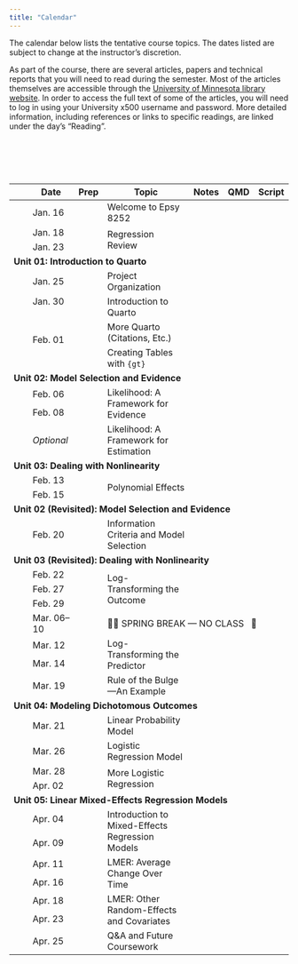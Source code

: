 ```yaml
---
title: "Calendar"
---
```



The calendar below lists the tentative course topics. The dates listed are subject to change at the instructor's discretion.

As part of the course, there are several articles, papers and technical reports that you will need to read during the semester. Most of the articles themselves are accessible through the [University of Minnesota library website](http://www.lib.umn.edu). In order to access the full text of some of the articles, you will need to log in using your University x500 username and password. More detailed information, including references or links to specific readings, are linked under the day's "Reading".

<br /><br />


<br />


<table class="table">

<thead>
<tr>
<th style="width:10%;"></th>
<th style="width:10%;">Date</th>
<th style="width:10%;text-align:center">Prep</th>
<th style="width:40%;">Topic</th>
<th style="width:10%;text-align:center">Notes</th>
<th style="width:10%;text-align:center">QMD</th>
<th style="width:10%;text-align:center">Script</th>
</tr>
</thead>

<tbody>


<!-- <br /><span style="margin-left:5px; color:#5a067d;font-size:12px;">*[Updated 02-13-2023]*</span> -->

<!-- ---------------------------------- -->
<!-- Unit 00: Welcome                   -->
<!-- ---------------------------------- -->

<tr>
<td align="center" style="vertical-align:middle;">&nbsp;</td>
<td>Jan. 16</td>
<td align="center" style="vertical-align:middle;">
  <span class="fa fa-book" style="color: #f1f1f1; font-size: 17px;"></span>
</td>
<td>Welcome to Epsy 8252</td>
<td align="center" style="vertical-align:middle;">
  <span class="fas fa-link" style="color: #f1f1f1; font-size: 17px;"></span>
</td>
<td align="center" style="vertical-align:middle;">
   <span class="fab fa-markdown" style="color: #f1f1f1; font-size: 17px;"></span>
</td>
<td align="center" style="vertical-align:middle;">
  <span class="fa fa-code" style="color: #f1f1f1; font-size: 17px;"></span>
</td>
</tr>


<tr>
<td align="center" style="vertical-align:middle;">&nbsp;</td>
<td>Jan. 18</td>
<td align="center" style="vertical-align:middle;" rowspan="2">
  [<span class="fa fa-book" style="font-size: 17px;"></span>](readings/01-regression-review.html)
</td>
<td style="vertical-align:middle;" rowspan="2">Regression Review</td>
<td align="center" style="vertical-align:middle;" rowspan="2">
  [<span class="fa fa-file-pdf" style="font-size: 17px;"></span>](files/01-regression-review.pdf)
</td>
<td align="center" style="vertical-align:middle;" rowspan="2">
   <span class="fab fa-markdown" style="color: #f1f1f1; font-size: 17px;"></span>
</td>
<td align="center" style="vertical-align:middle;" rowspan="2">
  [<span class="fa fa-code" style="font-size: 17px;"></span>](scripts/01-regression-review.R)
</td>
</tr>

<tr>
<td align="center" style="vertical-align:middle;">&nbsp;</td>
<td>Jan. 23</td>
</tr>


<!-- ---------------------------------- -->
<!-- Unit 01: Introduction to Quarto    -->
<!-- ---------------------------------- -->

<tr>
<td colspan="7"><b>Unit 01: Introduction to Quarto</b></td>
</tr>

<tr>
<td align="center" style="vertical-align:middle;">&nbsp;</td>
<td>Jan. 25</td>
<td align="center" style="vertical-align:middle;">
  [<span class="fa fa-book" style="font-size: 17px;"></span>](readings/02-project-organization.html)
</td>
<td style="vertical-align:middle;">Project Organization</td>
<td align="center" style="vertical-align:middle;">
  [<span class="fas fa-link" style="font-size: 17px;"></span>](notes/02-project-organization.html)
</td>
<td align="center" style="vertical-align:middle;">
  [<span class="fab fa-markdown" style="font-size: 17px;"></span>](https://raw.githubusercontent.com/zief0002/benevolent-anteater/main/notes/02-project-organization.qmd)
</td>
<td align="center" style="vertical-align:middle;">
  <span class="fa fa-code" style="color: #f1f1f1; font-size: 17px;"></span>
</td>
</tr>

<tr>
<td align="center" style="vertical-align:middle;">&nbsp;</td>
<td>Jan. 30</td>
<td align="center" style="vertical-align:middle;" rowspan="2">
  [<span class="fa fa-book" style="font-size: 17px;"></span>](readings/03-introduction-to-quarto.html)
</td>
<td style="vertical-align:middle;" rowspan="2">Introduction to Quarto</td>
<td align="center" style="vertical-align:middle;" rowspan="2">
  [<span class="fas fa-link" style="font-size: 17px;"></span>](notes/03-introduction-to-quarto.html)
</td>
<td align="center" style="vertical-align:middle;" rowspan="2">
   [<span class="fab fa-markdown" style="font-size: 17px;"></span>](https://raw.githubusercontent.com/zief0002/benevolent-anteater/main/notes/03-introduction-to-quarto.qmd)
</td>
<td align="center" style="vertical-align:middle;" rowspan="2">
  <span class="fa fa-code" style="color: #f1f1f1; font-size: 17px;"></span>
</td>
</tr>

<tr>
<td align="center" rowspan=3>&nbsp;</td>
<td style="vertical-align:middle;" rowspan=3>Feb. 01</td>
</tr>


<tr>
<td align="center" style="vertical-align:middle;">
  <span class="fa fa-book" style="color: #f1f1f1; font-size: 17px;"></span>
</td>
<td style="vertical-align:middle;">More Quarto (Citations, Etc.)</td>
<td align="center" style="vertical-align:middle;">
  [<span class="fas fa-link" style="font-size: 17px;"></span>](notes/03-more-quarto.html)
</td>
<td align="center" style="vertical-align:middle;">
  [<span class="fab fa-markdown" style="font-size: 17px;"></span>](https://raw.githubusercontent.com/zief0002/benevolent-anteater/main/notes/03-more-quarto.qmd)
</td>
<td align="center" style="vertical-align:middle;">
  <span class="fa fa-code" style="color: #f1f1f1; font-size: 17px;"></span>
</td>
</tr>


<tr>
<td align="center" style="vertical-align:middle;">
  <span class="fa fa-book" style="color: #f1f1f1; font-size: 17px;"></span>
</td>
<td style="vertical-align:middle;">Creating Tables with `{gt}`</td>
<td align="center" style="vertical-align:middle;">
  [<span class="fas fa-link" style="font-size: 17px;"></span>](notes/03-creating-tables.html)
</td>
<td align="center" style="vertical-align:middle;">
  [<span class="fab fa-markdown" style="font-size: 17px;"></span>](https://raw.githubusercontent.com/zief0002/benevolent-anteater/main/notes/03-creating-tables.qmd)
</td>
<td align="center" style="vertical-align:middle;">
  <span class="fa fa-code" style="color: #f1f1f1; font-size: 17px;"></span>
</td>
</tr>



<!-- ------------------------------------- -->
<!-- Unit 02: Model Selection and Evidence -->
<!-- ------------------------------------- -->

<tr>
<td colspan="7"><b>Unit 02: Model Selection and Evidence</b></td>
</tr>


<tr>
<td align="center" style="vertical-align:middle;">&nbsp;</td>
<td>Feb. 06</td>
<td align="center" style="vertical-align:middle;" rowspan="2">
  [<span class="fa fa-book" style="font-size: 17px;"></span>](readings/04-probability-distributions.html)
</td>
<td style="vertical-align:middle;" rowspan="2">Likelihood: A Framework for Evidence</td>
<td align="center" style="vertical-align:middle;" rowspan="2">
   [<span class="fas fa-link" style="font-size: 17px;"></span>](notes/04-likelihood-evidence.html)
</td>
<td align="center" style="vertical-align:middle;" rowspan="2">
  [<span class="fab fa-markdown" style="font-size: 17px;"></span>](https://raw.githubusercontent.com/zief0002/benevolent-anteater/main/notes/04-likelihood-evidence.qmd)
</td>
<td align="center" style="vertical-align:middle;" rowspan="2">
  [<span class="fa fa-code" style="font-size: 17px;"></span>](scripts/04-likelihood-evidence.R)
</td>
</tr>


<tr>
<td align="center" style="vertical-align:middle;">&nbsp;</td>
<td>Feb. 08</td>
</tr>

<tr>
<td align="center" style="vertical-align:middle;">&nbsp;</td>
<td>*Optional* </td>
<td align="center" style="vertical-align:middle;">
  <span class="fa fa-book" style="font-size: 17px; color: #f1f1f1"></span>
</td>
<td style="vertical-align:middle;">Likelihood: A Framework for Estimation</td>
<td align="center" style="vertical-align:middle;">
   [<span class="fas fa-link" style="font-size: 17px;"></span>](notes/04-optional-likelihood-estimation.html)
</td>
<td align="center" style="vertical-align:middle;">
  [<span class="fab fa-markdown" style="font-size: 17px;"></span>](https://raw.githubusercontent.com/zief0002/benevolent-anteater/main/notes/04-optional-likelihood-estimation.qmd)
</td>
<td align="center" style="vertical-align:middle;">
  <span class="fa fa-code" style="font-size: 17px; color: #f1f1f1"></span>
</td>
</tr>


<tr>
<td colspan="7"><b>Unit 03: Dealing with Nonlinearity</b></td>
</tr>


<tr>
<td align="center" style="vertical-align:middle;">&nbsp;</td>
<td>Feb. 13</td>
<td align="center" style="vertical-align:middle;" rowspan="2">
  [<span class="fa fa-book" style="font-size: 17px;"></span>](readings/05-polynomial-effects.html)
</td>
<td style="vertical-align:middle;" rowspan="2">Polynomial Effects</td>
<td align="center" style="vertical-align:middle;" rowspan="2">
   [<span class="fas fa-link" style="font-size: 17px;"></span>](notes/05-polynomial-effects.html)
</td>
<td align="center" style="vertical-align:middle;" rowspan="2">
  [<span class="fab fa-markdown" style="font-size: 17px;"></span>](https://raw.githubusercontent.com/zief0002/benevolent-anteater/main/notes/05-polynomial-effects.qmd)
</td>
<td align="center" style="vertical-align:middle;" rowspan="2">
  [<span class="fa fa-code" style="font-size: 17px;"></span>](scripts/05-polynomial-effects.R)
</td>
</tr>


<tr>
<td align="center" style="vertical-align:middle;">&nbsp;</td>
<td>Feb. 15</td>
</tr>

<tr>
<td colspan="7"><b>Unit 02 (Revisited): Model Selection and Evidence</b></td>
</tr>


<tr>
<td align="center" style="vertical-align:middle;">&nbsp;</td>
<td>Feb. 20</td>
<td align="center" style="vertical-align:middle;">
  [<span class="fa fa-book" style="font-size: 17px;"></span>](readings/06-information-criteria-and-model-selection.html)
</td>
<td style="vertical-align:middle;">Information Criteria and Model Selection</td>
<td align="center" style="vertical-align:middle;">
   [<span class="fas fa-link" style="font-size: 17px;"></span>](notes/06-information-criteria-and-model-selection.html)
</td>
<td align="center" style="vertical-align:middle;">
  [<span class="fab fa-markdown" style="font-size: 17px;"></span>](https://raw.githubusercontent.com/zief0002/benevolent-anteater/main/notes/06-information-criteria-and-model-selection.qmd)
</td>
<td align="center" style="vertical-align:middle;">
  [<span class="fa fa-code" style="font-size: 17px;"></span>](scripts/06-information-criteria-and-model-selection.R)
</td>
</tr>



<!-- ---------------------------------- -->
<!-- Unit 03: Dealing with Nonlinearity -->
<!-- ---------------------------------- -->

<tr>
<td colspan="7"><b>Unit 03 (Revisited): Dealing with Nonlinearity</b></td>
</tr>


<tr>
<td align="center" style="vertical-align:middle;">&nbsp;</td>
<td>Feb. 22</td>
<td align="center" style="vertical-align:middle;" rowspan="3">
  [<span class="fa fa-book" style="font-size: 17px;"></span>](readings/07-logarithmic-transformations-outcome.html)
</td>
<td style="vertical-align:middle;" rowspan="3">Log-Transforming the Outcome</td>
<td align="center" style="vertical-align:middle;" rowspan="3">
   [<span class="fas fa-link" style="font-size: 17px;"></span>](notes/07-logarithmic-transformations-outcome.html)
</td>
<td align="center" style="vertical-align:middle;" rowspan="3">
  [<span class="fab fa-markdown" style="font-size: 17px;"></span>](https://raw.githubusercontent.com/zief0002/benevolent-anteater/main/notes/07-logarithmic-transformations-outcome.qmd)
</td>
<td align="center" style="vertical-align:middle;" rowspan="3">
  [<span class="fa fa-code" style="font-size: 17px;"></span>](scripts/07-logarithmic-transformations-outcome.R)
</td>
</tr>


<tr>
<td align="center" style="vertical-align:middle;">&nbsp;</td>
<td>Feb. 27</td>
</tr>

<tr>
<td align="center" style="vertical-align:middle;">&nbsp;</td>
<td>Feb. 29</td>
</tr>


<tr>
<td align="center" style="vertical-align:middle;">&nbsp;</td>
<td>Mar. 06&ndash;10</td>
<td align="center" style="vertical-align:middle;"></td>
<td style="vertical-align:middle;" colspan=4>🎉🍹 SPRING BREAK &mdash; NO CLASS &nbsp; 🛌</td>
</tr>


<tr>
<td align="center" style="vertical-align:middle;">&nbsp;</td>
<td>Mar. 12</td>
<td align="center" style="vertical-align:middle;" rowspan="2">
  <!-- [<span class="fa fa-book" style="font-size: 17px;"></span>](readings/07-logarithmic-transformations-predictor.html) -->
</td>
<td style="vertical-align:middle;" rowspan="2">Log-Transforming the Predictor</td>
<td align="center" style="vertical-align:middle;" rowspan="2">
   <!-- [<span class="fas fa-link" style="font-size: 17px;"></span>](notes/07-logarithmic-transformations-predictor.html) -->
</td>
<td align="center" style="vertical-align:middle;" rowspan="2">
  <!-- [<span class="fab fa-markdown" style="font-size: 17px;"></span>](https://raw.githubusercontent.com/zief0002/benevolent-anteater/main/notes/07-logarithmic-transformations-predictor.qmd) -->
</td>
<td align="center" style="vertical-align:middle;" rowspan="2">
  <!-- [<span class="fa fa-code" style="font-size: 17px;"></span>](scripts/07-logarithmic-transformations-predictor.R) -->
</td>
</tr>


<tr>
<td align="center" style="vertical-align:middle;">&nbsp;</td>
<td>Mar. 14</td>
</tr>





<tr>
<td align="center" style="vertical-align:middle;">&nbsp;</td>
<td>Mar. 19</td>
<td align="center" style="vertical-align:middle;">
  <span class="fa fa-book" style="color: #f1f1f1; font-size: 17px;"></span>
</td>
<td style="vertical-align:middle;">Rule of the Bulge---An Example</td>
<td align="center" style="vertical-align:middle;">
   <!-- [<span class="fas fa-link" style="font-size: 17px;"></span>](notes/09-rule-of-the-bulge.html) -->
</td>
<td align="center" style="vertical-align:middle;">
  <!-- [<span class="fab fa-markdown" style="font-size: 17px;"></span>](https://raw.githubusercontent.com/zief0002/benevolent-anteater/main/notes/09-rule-of-the-bulge.qmd) -->
</td>
<td align="center" style="vertical-align:middle;">
  <!-- [<span class="fa fa-code" style="font-size: 17px;"></span>](scripts/09-rule-of-the-bulge.R) -->
</td>
</tr>



<!-- -------------------------------------- -->
<!-- Unit 04: Modeling Dichotomous Outcomes -->
<!-- -------------------------------------- -->

<tr>
<td colspan="7"><b>Unit 04: Modeling Dichotomous Outcomes</b></td>
</tr>


<tr>
<td align="center" style="vertical-align:middle;">&nbsp;</td>
<td>Mar. 21</td>
<td align="center" style="vertical-align:middle;">
  <span class="fa fa-book" style="color: #f1f1f1; font-size: 17px;"></span>
</td>
<td style="vertical-align:middle;">Linear Probability Model</td>
<td align="center" style="vertical-align:middle;">
   <!-- [<span class="fas fa-link" style="font-size: 17px;"></span>](notes/10-linear-probability-model.html) -->
</td>
<td align="center" style="vertical-align:middle;">
  <!-- [<span class="fab fa-markdown" style="font-size: 17px;"></span>](https://raw.githubusercontent.com/zief0002/benevolent-anteater/main/notes/10-linear-probability-model.qmd) -->
</td>
<td align="center" style="vertical-align:middle;">
  <!-- [<span class="fa fa-code" style="font-size: 17px;"></span>](scripts/10-linear-probability-model.R) -->
</td>
</tr>


<tr>
<td align="center" style="vertical-align:middle;">&nbsp;</td>
<td>Mar. 26</td>
<td align="center" style="vertical-align:middle;" >
  <!-- [<span class="fa fa-book" style="font-size: 17px;"></span>](readings/11-logistic-regression.html) -->
</td>
<td style="vertical-align:middle;">Logistic Regression Model</td>
<td align="center" style="vertical-align:middle;">
   <!-- [<span class="fas fa-link" style="font-size: 17px;"></span>](notes/11-logistic-regression.html) -->
</td>
<td align="center" style="vertical-align:middle;">
  <!-- [<span class="fab fa-markdown" style="font-size: 17px;"></span>](https://raw.githubusercontent.com/zief0002/benevolent-anteater/main/notes/11-logistic-regression.qmd) -->
</td>
<td align="center" style="vertical-align:middle;">
  <!-- [<span class="fa fa-code" style="font-size: 17px;"></span>](scripts/11-logistic-regression.R) -->
</td>
</tr>


<tr>
<td align="center" style="vertical-align:middle;">&nbsp;</td>
<td>Mar. 28</td>
<td align="center" style="vertical-align:middle;" rowspan="2">
  <span class="fa fa-book" style="color: #f1f1f1; font-size: 17px;"></span>
</td>
<td style="vertical-align:middle;" rowspan="2">More Logistic Regression</td>
<td align="center" style="vertical-align:middle;">
   <!-- [<span class="fas fa-link" style="font-size: 17px;"></span>](notes/12-more-logistic-regression.html) -->
</td>
<td align="center" style="vertical-align:middle;" rowspan="2">
  <!-- [<span class="fab fa-markdown" style="font-size: 17px;"></span>](https://raw.githubusercontent.com/zief0002/benevolent-anteater/main/notes/12-more-logistic-regression.qmd) -->
</td>
<td align="center" style="vertical-align:middle;" rowspan="2">
  <!-- [<span class="fa fa-code" style="font-size: 17px;"></span>](scripts/12-more-logistic-regression.R) -->
</td>
</tr>


<tr>
<td align="center" style="vertical-align:middle;">&nbsp;</td>
<td>Apr. 02</td>
</tr>


<!-- ----------------------------------------------- -->
<!-- Unit 05: Linear Mixed-Effects Regression Models -->
<!-- ----------------------------------------------- -->

<tr>
<td colspan="7"><b>Unit 05: Linear Mixed-Effects Regression Models</b></td>
</tr>


<tr>
<td align="center" style="vertical-align:middle;">&nbsp;</td>
<td>Apr. 04</td>
<td align="center" style="vertical-align:middle;" rowspan="2">
  <!-- [<span class="fa fa-book" style="font-size: 17px;"></span>](readings/13-introduction-to-mixed-effects-models.html) -->
</td>
<td style="vertical-align:middle;" rowspan="2">Introduction to Mixed-Effects Regression Models</td>
<td align="center" style="vertical-align:middle;" rowspan="2">
  <!-- [<span class="fas fa-link" style="font-size: 17px;"></span>](https://zief0002.github.io/benevolent-anteater/notes/13-introduction-to-mixed-effects-models.html) -->
</td>
<td align="center" style="vertical-align:middle;" rowspan="2">
  <!-- [<span class="fab fa-markdown" style="font-size: 17px;"></span>](https://raw.githubusercontent.com/zief0002/benevolent-anteater/main/notes/13-introduction-to-mixed-effects-models.qmd) -->
</td>
<td align="center" style="vertical-align:middle;" rowspan="2">
  <!-- [<span class="fa fa-code" style="font-size: 17px;"></span>](https://github.com/zief0002/benevolent-anteater/raw/main/scripts/13-introduction-to-mixed-effects-models.R) -->
</td>
</tr>



<tr>
<td align="center" style="vertical-align:middle;">&nbsp;</td>
<td>Apr. 09</td>
</tr>


<tr>
<td align="center" style="vertical-align:middle;">&nbsp;</td>
<td>Apr. 11</td>
<td align="center" style="vertical-align:middle;" rowspan="2">
  <span class="fa fa-book" style="color: #f1f1f1; font-size: 17px;"></span>
</td>
<td style="vertical-align:middle;" rowspan="2">LMER: Average Change Over Time</td>
<td align="center" style="vertical-align:middle;" rowspan="2">
  <!-- [<span class="fas fa-link" style="font-size: 17px;"></span>](https://zief0002.github.io/benevolent-anteater/notes/14-lmer-average-change-over-time.html) -->
</td>
<td align="center" style="vertical-align:middle;" rowspan="2">
  <!-- [<span class="fab fa-markdown" style="font-size: 17px;"></span>](https://raw.githubusercontent.com/zief0002/benevolent-anteater/main/notes/14-lmer-average-change-over-time.qmd) -->
</td>
<td align="center" style="vertical-align:middle;" rowspan="2">
  <!-- [<span class="fa fa-code" style="font-size: 17px;"></span>](https://github.com/zief0002/benevolent-anteater/raw/main/scripts/14-lmer-average-change-over-time.R) -->
</td>
</tr>


<tr>
<td align="center" style="vertical-align:middle;">&nbsp;</td>
<td>Apr. 16</td>
</tr>



<tr>
<td align="center" style="vertical-align:middle;">&nbsp;</td>
<td>Apr. 18</td>
<td align="center" style="vertical-align:middle;" rowspan="2">
  <!-- [<span class="fa fa-book" style="font-size: 17px;"></span>](readings/15-lmer-other-random-effects-and-covariates.html) -->
</td>
<td style="vertical-align:middle;" rowspan="2">LMER: Other Random-Effects and Covariates</td>
<td align="center" style="vertical-align:middle;" rowspan="2">
  <!-- [<span class="fas fa-link" style="font-size: 17px;"></span>](https://zief0002.github.io/benevolent-anteater/notes/15-lmer-other-random-effects-and-covariates.html) -->
</td>
<td align="center" style="vertical-align:middle;" rowspan="2">
  <!-- [<span class="fab fa-markdown" style="font-size: 17px;"></span>](https://raw.githubusercontent.com/zief0002/benevolent-anteater/main/notes/15-lmer-other-random-effects-and-covariates.qmd) -->
</td>
<td align="center" style="vertical-align:middle;" rowspan="2">
  <!-- [<span class="fa fa-code" style="font-size: 17px;"></span>](https://github.com/zief0002/benevolent-anteater/raw/main/scripts/15-lmer-other-random-effects-and-covariates.R) -->
</td>
</tr>


<tr>
<td align="center" style="vertical-align:middle;">&nbsp;</td>
<td>Apr. 23</td>
</tr>


<tr>
<td align="center" style="vertical-align:middle;">&nbsp;</td>
<td>Apr. 25</td>
<td align="center" style="vertical-align:middle;" >
  <span class="fa fa-book" style="color: #f1f1f1; font-size: 17px;"></span>
</td>
<td style="vertical-align:middle;">Q&amp;A and Future Coursework</td>
<td align="center" style="vertical-align:middle;">
   <!-- [<span class="fas fa-link" style="font-size: 17px;"></span>](files/qme-course-map-2023-04-10.pdf) -->
</td>
<td align="center" style="vertical-align:middle;">
  <span class="fab fa-markdown" style="font-size: 17px; color: #f1f1f1;"></span>
</td>
<td align="center" style="vertical-align:middle;">
  <span class="fa fa-code" style="font-size: 17px; color: #f1f1f1;"></span>
</td>
</tr>


<!-- <tr> -->
<!-- <td align="center" style="vertical-align:middle;">&nbsp;</td> -->
<!-- <td>Apr. 23</td> -->
<!-- <td align="center" style="vertical-align:middle;" rowspan="2"> -->
<!--   [<span class="fa fa-book" style="font-size: 17px;"></span>](readings/16-lmer-alt-representations-and-assumptions.html) -->
<!-- </td> -->
<!-- <td style="vertical-align:middle;" rowspan="2">NO CLASS --- Optional: LMER: Alternative Representations and Assumptions</td> -->
<!-- <td align="center" style="vertical-align:middle;" rowspan="2"> -->
<!--   [<span class="fas fa-link" style="font-size: 17px;"></span>](https://zief0002.github.io/benevolent-anteater/notes/16-lmer-alt-representations-and-assumptions.html) -->
<!-- </td> -->
<!-- <td align="center" style="vertical-align:middle;" rowspan="2"> -->
<!--   [<span class="fab fa-markdown" style="font-size: 17px;"></span>](https://raw.githubusercontent.com/zief0002/benevolent-anteater/main/notes/16-lmer-alt-representations-and-assumptions.qmd) -->
<!-- </td> -->
<!-- <td align="center" style="vertical-align:middle;" rowspan="2"> -->
<!--   [<span class="fa fa-code" style="font-size: 17px;"></span>](https://github.com/zief0002/benevolent-anteater/raw/main/scripts/16-lmer-alt-representations-and-assumptions.R) -->
<!-- </td> -->
<!-- </tr> -->


<!-- <tr> -->
<!-- <td align="center" style="vertical-align:middle;">&nbsp;</td> -->
<!-- <td>Apr. 25</td> -->
<!-- </tr> -->


</tbody>
</table>    


